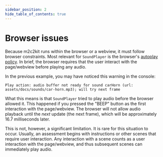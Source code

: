 ```yaml
---
sidebar_position: 2
hide_table_of_contents: true
---
```



# Browser issues

Because m2c2kit runs within the browser or a webview, it must follow browser constraints. Most relevant for `SoundPlayer` is the browser's [autoplay policy](https://developer.mozilla.org/en-US/docs/Web/Media/Autoplay_guide). In brief, the browser requires that the user interact with the page/webview before playing any audio.

In the previous example, you may have noticed this warning in the console:

```
Play action: audio buffer not ready for sound carHorn (url: assets/docs/sounds/car-horn.mp3); will try next frame
```

What this means is that `SoundPlayer` tried to play audio before the browser allowed it. This happened if you pressed the "BEEP" button as the first interaction with the page/webview. The browser will not allow audio playback until the *next* update (the next frame), which will be approximately 16.7 milliseconds later.

This is not, however, a significant limitation. It is rare for this situation to occur. Usually, an assessment begins with instructions or other scenes that require user interaction. Any interaction with a scene counts as a user interaction with the page/webview, and thus subsequent scenes can immediately play audio.

